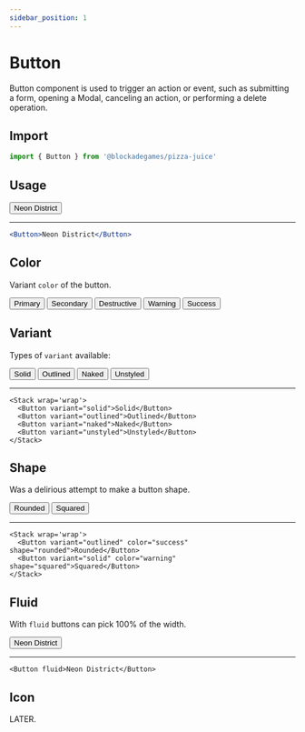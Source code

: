 ```yaml
---
sidebar_position: 1
---
```



# Button

Button component is used to trigger an action or event, such as submitting a form, opening a Modal, canceling an action, or performing a delete operation.


## Import
```jsx
import { Button } from '@blockadegames/pizza-juice'
```

## Usage

<Button>Neon District</Button>

- - -

```jsx
<Button>Neon District</Button>
```

## Color

Variant `color` of the button.

<Stack wrap='wrap'>
  <Button color="primary">Primary</Button>
  <Button color="secondary">Secondary</Button>
  <Button color="destructive">Destructive</Button>
  <Button color="warning">Warning</Button>
  <Button color="success">Success</Button>
</Stack>

## Variant

Types of `variant` available:

<Stack wrap='wrap'>
  <Button variant="solid">Solid</Button>
  <Button variant="outlined">Outlined</Button>
  <Button variant="naked">Naked</Button>
  <Button variant="unstyled">Unstyled</Button>
</Stack>

- - -

```tsx
<Stack wrap='wrap'>
  <Button variant="solid">Solid</Button>
  <Button variant="outlined">Outlined</Button>
  <Button variant="naked">Naked</Button>
  <Button variant="unstyled">Unstyled</Button>
</Stack>
```

## Shape

Was a delirious attempt to make a button shape.

<Stack wrap='wrap'>
  <Button variant="outlined" color="success" shape="rounded">Rounded</Button>
  <Button variant="solid" color="warning" shape="squared">Squared</Button>
</Stack>

- - -

```tsx
<Stack wrap='wrap'>
  <Button variant="outlined" color="success" shape="rounded">Rounded</Button>
  <Button variant="solid" color="warning" shape="squared">Squared</Button>
</Stack>
```

## Fluid

With `fluid` buttons can pick 100% of the width.

<Button fluid>Neon District</Button>

- - -

```tsx
<Button fluid>Neon District</Button>
```

## Icon

LATER.